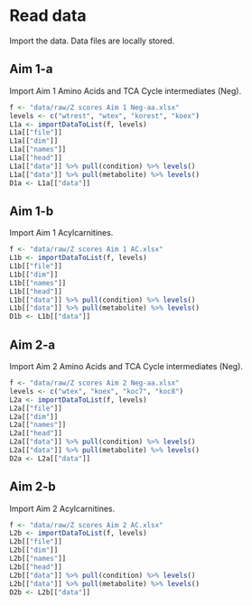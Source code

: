 # Read data

Import the data.
Data files are locally stored.

## Aim 1-a

Import Aim 1 Amino Acids and TCA Cycle intermediates (Neg).

```r
f <- "data/raw/Z scores Aim 1 Neg-aa.xlsx"
levels <- c("wtrest", "wtex", "korest", "koex")
L1a <- importDataToList(f, levels)
L1a[["file"]]
L1a[["dim"]]
L1a[["names"]]
L1a[["head"]]
L1a[["data"]] %>% pull(condition) %>% levels()
L1a[["data"]] %>% pull(metabolite) %>% levels()
D1a <- L1a[["data"]]
```

## Aim 1-b

Import Aim 1 Acylcarnitines.

```r
f <- "data/raw/Z scores Aim 1 AC.xlsx"
L1b <- importDataToList(f, levels)
L1b[["file"]]
L1b[["dim"]]
L1b[["names"]]
L1b[["head"]]
L1b[["data"]] %>% pull(condition) %>% levels()
L1b[["data"]] %>% pull(metabolite) %>% levels()
D1b <- L1b[["data"]]
```

## Aim 2-a

Import Aim 2 Amino Acids and TCA Cycle intermediates (Neg).

```r
f <- "data/raw/Z scores Aim 2 Neg-aa.xlsx"
levels <- c("wtex", "koex", "koc7", "koc8")
L2a <- importDataToList(f, levels)
L2a[["file"]]
L2a[["dim"]]
L2a[["names"]]
L2a[["head"]]
L2a[["data"]] %>% pull(condition) %>% levels()
L2a[["data"]] %>% pull(metabolite) %>% levels()
D2a <- L2a[["data"]]
```

## Aim 2-b

Import Aim 2 Acylcarnitines.

```r
f <- "data/raw/Z scores Aim 2 AC.xlsx"
L2b <- importDataToList(f, levels)
L2b[["file"]]
L2b[["dim"]]
L2b[["names"]]
L2b[["head"]]
L2b[["data"]] %>% pull(condition) %>% levels()
L2b[["data"]] %>% pull(metabolite) %>% levels()
D2b <- L2b[["data"]]
```
